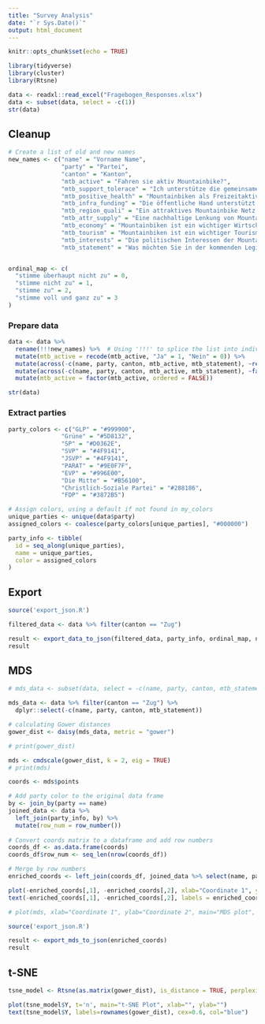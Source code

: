 ```yaml
---
title: "Survey Analysis"
date: "`r Sys.Date()`"
output: html_document
---
```


```r
knitr::opts_chunk$set(echo = TRUE)
```

```r
library(tidyverse)
library(cluster)
library(Rtsne)
```

```r
data <- readxl::read_excel("Fragebogen_Responses.xlsx")
data <- subset(data, select = -c(1))
str(data)
```

## Cleanup

```r
# Create a list of old and new names
new_names <- c("name" = "Vorname Name",
               "party" = "Partei",
               "canton" = "Kanton",
               "mtb_active" = "Fahren sie aktiv Mountainbike?",
               "mtb_support_tolerace" = "Ich unterstütze die gemeinsame Nutzung von Wanderwegen auf denen Mountainbikerinnen, Mountainbiker und Wandernde gleichermassen willkommen sind (Trail Toleranz).",
               "mtb_positive_health" = "Mountainbiken als Freizeitaktivität hat einen positiven Einfluss auf die Gesundheit der Bevölkerung.",         
               "mtb_infra_funding" = "Die öffentliche Hand unterstützt künftig den Ausbau und Unterhalt von mountainbikefreundlicher Infrastruktur und Institutionen auf lokaler und nationaler Ebene.",
               "mtb_region_quali" = "Ein attraktives Mountainbike Netz trägt zur Standortqualität einer Region bei.",
               "mtb_attr_supply" = "Eine nachhaltige Lenkung von Mountainbikenden erfolgt über ein attraktives Angebot.",
               "mtb_economy" = "Mountainbiken ist ein wichtiger Wirtschaftsfaktor und schafft Arbeitsplätze sowie Lehrstellen.",
               "mtb_tourism" = "Mountainbiken ist ein wichtiger Tourismusfaktor mit großem Potenzial.",
               "mtb_interests" = "Die politischen Interessen der Mountainbikerinnen und Mountainbiker sind im nationalen Vergleich mit anderen Breitensportarten untervertreten und müssen gestärkt werden.",
               "mtb_statement" = "Was möchten Sie in der kommenden Legislaturperiode für den Mountainbikesport aktiv erreichen? (optional, Freitext max. 300 Zeichen)")


ordinal_map <- c(
  "stimme überhaupt nicht zu" = 0,
  "stimme nicht zu" = 1,
  "stimme zu" = 2,
  "stimme voll und ganz zu" = 3
)
```

### Prepare data

```r
data <- data %>%
  rename(!!!new_names) %>%  # Using '!!!' to splice the list into individual arguments
  mutate(mtb_active = recode(mtb_active, "Ja" = 1, "Nein" = 0)) %>%
  mutate(across(-c(name, party, canton, mtb_active, mtb_statement), ~recode(., !!!ordinal_map))) %>%
  mutate(across(-c(name, party, canton, mtb_active, mtb_statement), ~factor(.x, c("0","1","2","3"), ordered = TRUE))) %>%
  mutate(mtb_active = factor(mtb_active, ordered = FALSE))

str(data)
```

### Extract parties

```r
party_colors <- c("GLP" = "#999900",
               "Grüne" = "#5D8132",
               "SP" = "#D0362E",
               "SVP" = "#4F9141",
               "JSVP" = "#4F9141",
               "PARAT" = "#9E0F7F",
               "EVP" = "#996E00",
               "Die Mitte" = "#B56100",
               "Christlich-Soziale Partei" = "#288186",
               "FDP" = "#3872B5")

# Assign colors, using a default if not found in my_colors
unique_parties <- unique(data$party)
assigned_colors <- coalesce(party_colors[unique_parties], "#000000")

party_info <- tibble(
  id = seq_along(unique_parties),
  name = unique_parties,
  color = assigned_colors
)
```

## Export

```r
source('export_json.R')

filtered_data <- data %>% filter(canton == "Zug")

result <- export_data_to_json(filtered_data, party_info, ordinal_map, new_names)
result
```

## MDS

```r
# mds_data <- subset(data, select = -c(name, party, canton, mtb_statement))

mds_data <- data %>% filter(canton == "Zug") %>%
  dplyr::select(-c(name, party, canton, mtb_statement))

# calculating Gower distances
gower_dist <- daisy(mds_data, metric = "gower")

# print(gower_dist)

mds <- cmdscale(gower_dist, k = 2, eig = TRUE)
# print(mds)

coords <- mds$points

# Add party color to the original data frame
by <- join_by(party == name)
joined_data <- data %>%
  left_join(party_info, by) %>%
  mutate(row_num = row_number())
  
# Convert coords matrix to a dataframe and add row numbers
coords_df <- as.data.frame(coords)
coords_df$row_num <- seq_len(nrow(coords_df))

# Merge by row numbers
enriched_coords <- left_join(coords_df, joined_data %>% select(name, party, color, row_num), by = "row_num")

plot(-enriched_coords[,1], -enriched_coords[,2], xlab="Coordinate 1", ylab="Coordinate 2", main="MDS plot", pch= 19, col = enriched_coords$color)
text(-enriched_coords[,1], -enriched_coords[,2], labels = enriched_coords$name)

# plot(mds, xlab="Coordinate 1", ylab="Coordinate 2", main="MDS plot", pch=19)
```

```r
source('export_json.R')

result <- export_mds_to_json(enriched_coords)
result
```

## t-SNE

```r
tsne_model <- Rtsne(as.matrix(gower_dist), is_distance = TRUE, perplexity = 7)

plot(tsne_model$Y, t='n', main="t-SNE Plot", xlab="", ylab="")
text(tsne_model$Y, labels=rownames(gower_dist), cex=0.6, col="blue")
```
